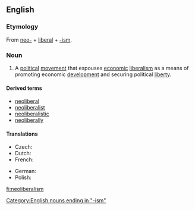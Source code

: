 ==English==
{{wikipedia}}

===Etymology===
From [[neo-]] + [[liberal]] + [[-ism]].

===Noun===
{{en-noun|-}}

# A [[political]] [[movement]] that espouses [[economic]] [[liberalism]] as a means of promoting economic [[development]] and securing political [[liberty]].

====Derived terms====
* [[neoliberal]]
* [[neoliberalist]]
* [[neoliberalistic]]
* [[neoliberally]]

====Translations====
{{trans-top|political movement}}
* Czech: {{t-|cs|neoliberalizmus|m}}
* Dutch: {{t|nl|neoliberalisme|n}}
* French: {{t+|fr|néolibéralisme|m}}
{{trans-mid}}
* German: {{t+|de|Neoliberalismus|m}}
* Polish: {{t|pl|neoliberalizm|m}}
{{trans-bottom}}

[[Category:English nouns ending in "-ism"]]

[[fi:neoliberalism]]